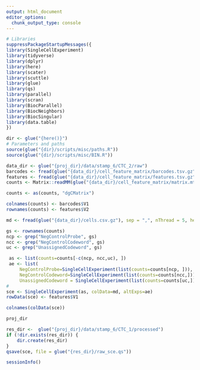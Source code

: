 ```yaml
---
output: html_document
editor_options: 
  chunk_output_type: console
---
```

```r
# Libraries
suppressPackageStartupMessages({
library(SingleCellExperiment)
library(tidyverse)
library(dplyr)
library(here)
library(scater)
library(scuttle)
library(glue)
library(qs)
library(parallel)
library(scran)
library(BiocParallel)
library(BiocNeighbors)
library(BiocSingular)
library(data.table)
})
```


```r
dir <- glue("{here()}")
# Parameters and paths
source(glue("{dir}/scripts/misc/paths.R"))
source(glue("{dir}/scripts/misc/BIN.R"))
```



```r
data_dir <- glue("{proj_dir}/data/stamp_6/CTC_2/raw")
barcodes <- fread(glue("{data_dir}/cell_feature_matrix/barcodes.tsv.gz"), sep = "\t", nThread = 3, header = F)
features <- fread(glue("{data_dir}/cell_feature_matrix/features.tsv.gz"), sep = "\t", nThread = 3, header = F)
counts <- Matrix::readMM(glue("{data_dir}/cell_feature_matrix/matrix.mtx.gz"))
```


```r
counts <- as(counts, "dgCMatrix")
```

```r
colnames(counts) <- barcodes$V1
rownames(counts) <- features$V2
```


```r
md <- fread(glue("{data_dir}/cells.csv.gz"), sep = ",", nThread = 5, header = T)
```



```r
gs <- rownames(counts)
ncp <- grep("NegControlProbe", gs)
ncc <- grep("NegControlCodeword", gs)
uc <- grep("UnassignedCodeword", gs)

 as <- list(counts=counts[-c(ncp, ncc,uc), ])
 ae <- list(
     NegControlProbe=SingleCellExperiment(list(counts=counts[ncp, ])),
     NegControlCodeword=SingleCellExperiment(list(counts=counts[ncc,])),
     UnassignedCodeword = SingleCellExperiment(list(counts=counts[uc,])))
# 
sce <- SingleCellExperiment(as, colData=md, altExps=ae)
rowData(sce) <- features$V1
```


```r
colnames(colData(sce))
```

```r
proj_dir
```


```r
res_dir <-  glue("{proj_dir}/data/stamp_6/CTC_1/processed")
if (!dir.exists(res_dir)) {
    dir.create(res_dir)
}
qsave(sce, file = glue("{res_dir}/raw_sce.qs"))
```

```r
sessionInfo()
```
